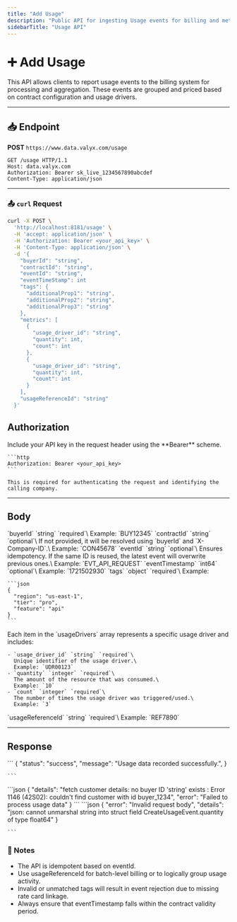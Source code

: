 ```yaml
---
title: "Add Usage"
description: "Public API for ingesting Usage events for billing and metering."
sidebarTitle: "Usage API"
---
```


# ➕ Add Usage

This API allows clients to report usage events to the billing system for processing and aggregation. These events are grouped and priced based on contract configuration and usage drivers.

---

## 📥 Endpoint

**POST** `https://www.data.valyx.com/usage`

```
GET /usage HTTP/1.1
Host: data.valyx.com
Authorization: Bearer sk_live_1234567890abcdef
Content-Type: application/json
```

---

### 📤  `curl` Request

```bash
curl -X POST \
  'http://localhost:8181/usage' \
  -H 'accept: application/json' \
  -H 'Authorization: Bearer <your_api_key>' \
  -H 'Content-Type: application/json' \
  -d '{
    "buyerId": "string",
    "contractId": "string",
    "eventId": "string",
	"eventTimeStamp": int
    "tags": {
      "additionalProp1": "string",
      "additionalProp2": "string",
      "additionalProp3": "string"
    },
    "metrics": [
      {
        "usage_driver_id": "string",
        "quantity": int,
        "count": int
      },
      {
        "usage_driver_id": "string",
        "quantity": int,
        "count": int
      }
    ],
    "usageReferenceId": "string"
  }'
```

## Authorization

<AccordionGroup>
  <Accordion title="Authorization" description="API key is passed as a Bearer token in the header" icon="key">
    Include your API key in the request header using the **Bearer** scheme.

    ```http
    Authorization: Bearer <your_api_key>
    ```

    This is required for authenticating the request and identifying the calling company.
  </Accordion>
</AccordionGroup>

---

## Body

<AccordionGroup>
  <Accordion title="buyerId" description="Unique identifier for the buyer" icon="tag">
    `buyerId` `string` `required`\
    Example: `BUY12345`
  </Accordion>
  <Accordion title="contractId" description="Contract ID under which usage is recorded" icon="file-signature">
    `contractId` `string` `optional`\
    If not provided, it will be resolved using `buyerId` and `X-Company-ID`.\
    Example: `CON45678`
  </Accordion>
  <Accordion title="eventId" description="Globally unique event ID" icon="fingerprint">
    `eventId` `string` `optional`\
    Ensures idempotency. If the same ID is reused, the latest event will overwrite previous ones.\
    Example: `EVT_API_REQUEST`
  </Accordion>
  <Accordion title="eventTimestamp" description="Unix timestamp (millis) for when the event occurred" icon="clock">
    `eventTimestamp` `int64` `optional`\
    Example: `1721502930`
  </Accordion>
  <Accordion title="tags" description="Custom key-value tags to drive pricing logic" icon="labels">
    `tags` `object` `required`\
    Example:

    ```json
    {
      "region": "us-east-1",
      "tier": "pro",
      "feature": "api"
    }
    ```
  </Accordion>
  <Accordion title="metrics" description="Defines a list of usage drivers along with how much and how many times each was consumed" icon="ruler">
    Each item in the `usageDrivers` array represents a specific usage driver and includes:

    - `usage_driver_id` `string` `required`\
      Unique identifier of the usage driver.\
      Example: `UDR00123`
    - `quantity` `integer` `required`\
      The amount of the resource that was consumed.\
      Example: `10`
    - `count` `integer` `required`\
      The number of times the usage driver was triggered/used.\
      Example: `3`
  </Accordion>
  <Accordion title="usageReferenceId" description="Used to group related usage events for aggregation" icon="link">
    `usageReferenceId` `string` `required`\
    Example: `REF7890`
  </Accordion>
</AccordionGroup>

---

## Response

<Tabs>
  <Tab title="201">
    ```
  {
      "status": "success",
      "message": "Usage data recorded successfully.",
  }
    
    ```
  </Tab>
  <Tab title="500">
    ```json
    {
      "details": "fetch customer details: no buyer ID 'string' exists : Error 1146 (42S02): couldn't find customer with id buyer_1234",
      "error": "Failed to process usage data"
    }
    ```
  </Tab>
  <Tab title="400">
    ```json
    {
      "error": "Invalid request body",
      "details": "json: cannot unmarshal string into struct field CreateUsageEvent.quantity of type float64"
    }
    
    ```
  </Tab>
</Tabs>

### 📘 Notes

- The API is idempotent based on eventId.
- Use usageReferenceId for batch-level billing or to logically group usage activity.
- Invalid or unmatched tags will result in event rejection due to missing rate card linkage.
- Always ensure that eventTimestamp falls within the contract validity period.